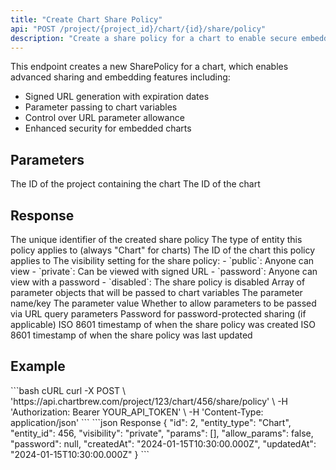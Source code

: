 ```yaml
---
title: "Create Chart Share Policy"
api: "POST /project/{project_id}/chart/{id}/share/policy"
description: "Create a share policy for a chart to enable secure embedding with signed URLs"
---
```


This endpoint creates a new SharePolicy for a chart, which enables advanced sharing and embedding features including:
- Signed URL generation with expiration dates
- Parameter passing to chart variables
- Control over URL parameter allowance
- Enhanced security for embedded charts

## Parameters

<ParamField path="project_id" type="string" required>
  The ID of the project containing the chart
</ParamField>

<ParamField path="id" type="string" required>
  The ID of the chart
</ParamField>

## Response

<ResponseField name="id" type="integer">
  The unique identifier of the created share policy
</ResponseField>

<ResponseField name="entity_type" type="string">
  The type of entity this policy applies to (always "Chart" for charts)
</ResponseField>

<ResponseField name="entity_id" type="integer">
  The ID of the chart this policy applies to
</ResponseField>

<ResponseField name="visibility" type="string">
  The visibility setting for the share policy:
  - `public`: Anyone can view
  - `private`: Can be viewed with signed URL
  - `password`: Anyone can view with a password
  - `disabled`: The share policy is disabled
</ResponseField>

<ResponseField name="params" type="array">
  Array of parameter objects that will be passed to chart variables
  <Expandable title="Parameter Object">
    <ResponseField name="key" type="string">
      The parameter name/key
    </ResponseField>
    <ResponseField name="value" type="string">
      The parameter value
    </ResponseField>
  </Expandable>
</ResponseField>

<ResponseField name="allow_params" type="boolean">
  Whether to allow parameters to be passed via URL query parameters
</ResponseField>

<ResponseField name="password" type="string">
  Password for password-protected sharing (if applicable)
</ResponseField>

<ResponseField name="createdAt" type="string">
  ISO 8601 timestamp of when the share policy was created
</ResponseField>

<ResponseField name="updatedAt" type="string">
  ISO 8601 timestamp of when the share policy was last updated
</ResponseField>

## Example

<RequestExample>
```bash cURL
curl -X POST \
  'https://api.chartbrew.com/project/123/chart/456/share/policy' \
  -H 'Authorization: Bearer YOUR_API_TOKEN' \
  -H 'Content-Type: application/json'
```
</RequestExample>

<ResponseExample>
```json Response
{
  "id": 2,
  "entity_type": "Chart",
  "entity_id": 456,
  "visibility": "private",
  "params": [],
  "allow_params": false,
  "password": null,
  "createdAt": "2024-01-15T10:30:00.000Z",
  "updatedAt": "2024-01-15T10:30:00.000Z"
}
```
</ResponseExample>
